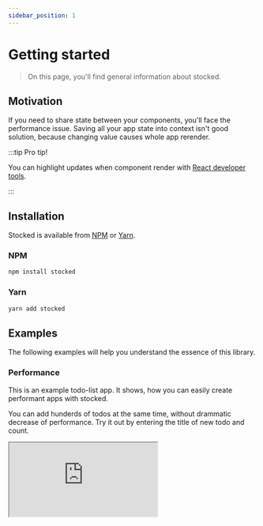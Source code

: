 ```yaml
---
sidebar_position: 1
---
```


# Getting started

> On this page, you'll find general information about stocked.

## Motivation

If you need to share state between your components, you'll face the performance issue. Saving all your app state into context isn't good solution, because changing value causes whole app rerender.

:::tip Pro tip!

You can highlight updates when component render with [React developer tools](https://chrome.google.com/webstore/detail/react-developer-tools/fmkadmapgofadopljbjfkapdkoienihi?hl=ru).

:::

## Installation

Stocked is available from [NPM](https://www.npmjs.com/) or [Yarn](https://yarnpkg.com/).

### NPM

```sh
npm install stocked
```

### Yarn

```sh
yarn add stocked
```

## Examples

The following examples will help you understand the essence of this library.

### Performance

This is an example todo-list app. It shows, how you can easily create performant apps with stocked.

You can add hunderds of todos at the same time, without drammatic decrease of performance. Try it out by entering the title of new todo and count.

<iframe
    src="https://codesandbox.io/embed/stocked-todo-ldebz?fontsize=14&hidenavigation=1&theme=dark"
    style={{ width: '100%', height: 500, border: 0, borderRadius: 4, overflow: 'hidden' }}
    title="stocked-todo"
    allow="accelerometer; ambient-light-sensor; camera; encrypted-media; geolocation; gyroscope; hid; microphone; midi; payment; usb; vr; xr-spatial-tracking"
    sandbox="allow-forms allow-modals allow-popups allow-presentation allow-same-origin allow-scripts"
/>
